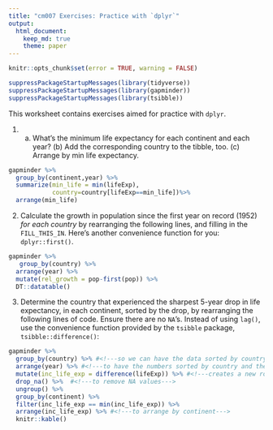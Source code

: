 ```yaml
---
title: "cm007 Exercises: Practice with `dplyr`"
output: 
  html_document:
    keep_md: true
    theme: paper
---
```


<!---The following chunk allows errors when knitting--->

```r
knitr::opts_chunk$set(error = TRUE, warning = FALSE)
```

```r
suppressPackageStartupMessages(library(tidyverse))
suppressPackageStartupMessages(library(gapminder))
suppressPackageStartupMessages(library(tsibble))
```


This worksheet contains exercises aimed for practice with `dplyr`. 


1. (a) What's the minimum life expectancy for each continent and each year? (b) Add the corresponding country to the tibble, too. (c) Arrange by min life expectancy.

```r
gapminder %>% 
  group_by(continent,year) %>% 
  summarize(min_life = min(lifeExp),
            country=country[lifeExp==min_life])%>%
  arrange(min_life)
```

2. Calculate the growth in population since the first year on record (1952) _for each country_ by rearranging the following lines, and filling in the `FILL_THIS_IN`. Here's another convenience function for you: `dplyr::first()`. 


```r
gapminder %>% 
   group_by(country) %>% 
  arrange(year) %>%
  mutate(rel_growth = pop-first(pop)) %>% 
  DT::datatable()
```


3. Determine the country that experienced the sharpest 5-year drop in life expectancy, in each continent, sorted by the drop, by rearranging the following lines of code. Ensure there are no `NA`'s. Instead of using `lag()`, use the convenience function provided by the `tsibble` package, `tsibble::difference()`:

```r
gapminder %>% 
  group_by(country) %>% #<!---so we can have the data sorted by country--->
  arrange(year) %>% #<!---to have the numbers sorted by country and then year--->
  mutate(inc_life_exp = difference(lifeExp)) %>% #<!---creates a new row that subtracts the life expectancies--->
  drop_na() %>%  #<!---to remove NA values--->
  ungroup() %>% 
  group_by(continent) %>% 
  filter(inc_life_exp == min(inc_life_exp)) %>% 
  arrange(inc_life_exp) %>% #<!---to arrange by continent--->
  knitr::kable()
```

